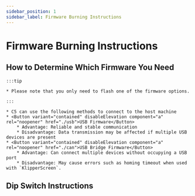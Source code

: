 ```yaml
---
sidebar_position: 1
sidebar_label: Firmware Burning Instructions
---
```








# Firmware Burning Instructions
    

## How to Determine Which Firmware You Need

    :::tip

    * Please note that you only need to flash one of the firmware options.

    :::
    
    * C5 can use the following methods to connect to the host machine
    * <Button variant="contained" disableElevation component="a" rel="noopener" href="./usb">USB Firmware</Button>
        * Advantage: Reliable and stable communication
        * Disadvantage: Data transmission may be affected if multiple USB devices are present
    * <Button variant="contained" disableElevation component="a" rel="noopener" href="./can">USB Bridge Firmware</Button>
        * Advantage: Can connect multiple devices without occupying a USB port
        * Disadvantage: May cause errors such as homing timeout when used with `KlipperScreen`.

## Dip Switch Instructions
